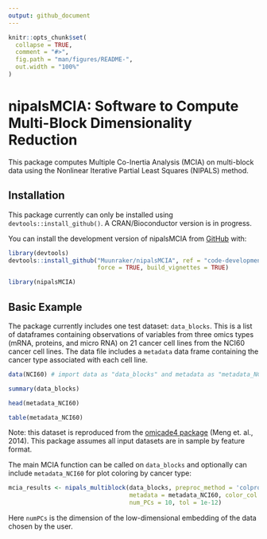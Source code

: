 ---
output: github_document
---

<!-- README.md is generated from README.Rmd. Please edit that file -->

```{r, include = FALSE}
knitr::opts_chunk$set(
  collapse = TRUE,
  comment = "#>",
  fig.path = "man/figures/README-",
  out.width = "100%"
)
```

# nipalsMCIA: Software to Compute Multi-Block Dimensionality Reduction

<!-- badges: start -->
<!-- badges: end -->

This package computes Multiple Co-Inertia Analysis (MCIA) on multi-block data using the Nonlinear Iterative Partial Least Squares (NIPALS) method. 

## Installation

This package currently can only be installed using `devtools::install_github()`. A CRAN/Bioconductor version is in progress. 

You can install the development version of nipalsMCIA from [GitHub](https://github.com/) with:

```{r installation, echo = TRUE, results = 'hide', message = FALSE, eval=FALSE}
library(devtools)
devtools::install_github("Muunraker/nipalsMCIA", ref = "code-development",
                         force = TRUE, build_vignettes = TRUE)
```

```{r}
library(nipalsMCIA)
```

## Basic Example

The package currently includes one test dataset: `data_blocks`. This is a list of dataframes containing 
observations of variables from three omics types (mRNA, proteins, and micro RNA) 
on 21 cancer cell lines from the NCI60 cancer cell lines. The data file includes a 
`metadata` data frame containing the cancer type associated with each cell line. 

```{r load-data}
data(NCI60) # import data as "data_blocks" and metadata as "metadata_NCI60"

summary(data_blocks)

head(metadata_NCI60)

table(metadata_NCI60)
```

Note: this dataset is reproduced from the [omicade4 package](https://www.bioconductor.org/packages/release/bioc/html/omicade4.html) (Meng et. al., 2014). 
This package assumes all input datasets are in sample by feature format.

The main MCIA function can be called on `data_blocks` and optionally can include `metadata_NCI60` for
plot coloring by cancer type:

```{r call-mcia, fig.dim = c(8, 4), fig.align = 'center', message = FALSE}
mcia_results <- nipals_multiblock(data_blocks, preproc_method = 'colprofile',
                                  metadata = metadata_NCI60, color_col = "cancerType", 
                                  num_PCs = 10, tol = 1e-12)
```

Here `numPCs` is the dimension of the low-dimensional embedding of the data chosen by the user. 
